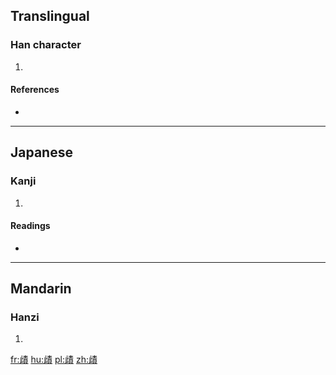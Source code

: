 ==Translingual==

===Han character===
{{Han char|rn=77|rad=止|as=11|sn=15|four=|canj=卜一手一金 (YMQMC)}}

# {{defn|Han|sort=止11}}

====References====
* {{Han ref|kx=0577.090|dkj=16335|hdz=21445.010|uh=6B75|ud=27509}}

----

==Japanese==

===Kanji===
{{ja-kanji|grade=|rs=止11}}

# {{defn|lang=ja|sort=止11}}

====Readings====
* {{ja-readings|on=[[さく]] (saku), [[じゃく]] (jaku)|kun=[[ととのう]] (totonou), [[みい]] (mii), [[ただしい]] (tadashii)}}

----

==Mandarin==

===Hanzi===
{{cmn-hanzi|pin=[[cuò]] ([[cuo4]])|wg=ts'o<sup>4</sup>}}

# {{defn|lang=cmn|sort=止11}}

[[fr:歵]]
[[hu:歵]]
[[pl:歵]]
[[zh:歵]]